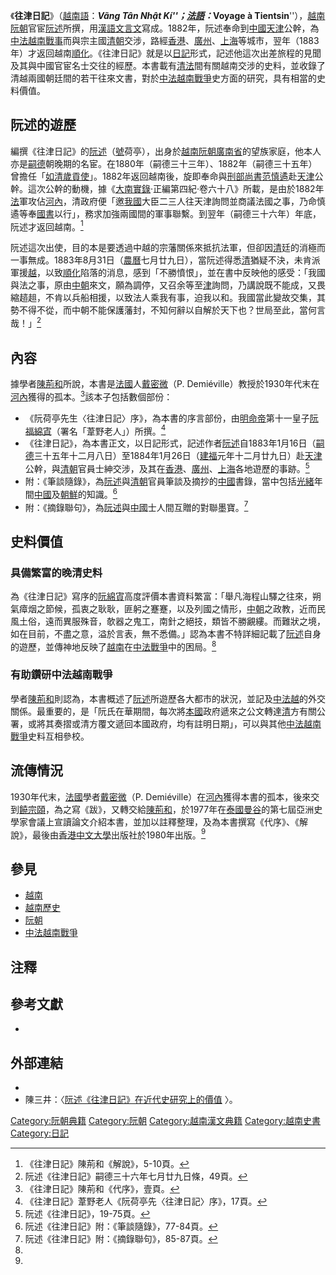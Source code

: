 《'''往津日記'''》（[[越南語|越南語]]：'''''Vãng Tân Nhật Kí'''''；[[法語|法語]]：'''''Voyage à Tientsin'''''），[[越南|越南]][[阮朝|阮朝]]官宦[[阮述|阮述]]所撰，用[[漢語|漢語]][[文言文|文言文]]寫成。1882年，阮述奉命到[[中國|中國]][[天津|天津]]公幹，為[[中法越南戰爭|中法越南戰事]]而與宗主國[[清朝|清朝]]交涉，路經[[香港|香港]]、[[廣州|廣州]]、[[上海|上海]]等城市，翌年（1883年）才返回越南[[順化|順化]]。《往津日記》就是以[[日記|日記]]形式，記述他這次出差旅程的見聞及其與中國官宦名士交往的經歷。本書載有[[清朝|清]][[法國|法]]間有關越南交涉的史料，並收錄了清越兩國朝廷間的若干往來文書，對於[[中法越南戰爭|中法越南戰爭]]史方面的研究，具有相當的史料價值。

==阮述的遊歷==
{{see|中法越南戰爭}}
編撰《往津日記》的[[阮述|阮述]]（[[號|號]]荷亭），出身於[[越南|越南]][[阮朝|阮朝]][[廣南省|廣南省]]的望族家庭，他本人亦是[[嗣德|嗣德]]朝晚期的名宦。在1880年（嗣德三十三年）、1882年（嗣德三十五年）曾擔任「[[如清歲貢使|如清歲貢使]]」。1882年返回越南後，旋即奉命與[[刑部尚書|刑部尚書]][[范慎遹|范慎遹]]赴[[天津|天津]]公幹。這次公幹的動機，據《[[大南實錄|大南實錄]]‧正編第四紀‧卷六十八》所載，是由於1882年[[法國|法]]軍攻佔[[河內|河內]]，清政府便「邀[[越南|我國]]大臣二三人往天津詢問並商議法國之事，乃命慎遹等奉[[國書|國書]]以行」，務求加強兩國間的軍事聯繫。到翌年（嗣德三十六年）年底，阮述才返回越南。<ref>《往津日記》陳荊和《解說》，5-10頁。</ref>

阮述這次出使，目的本是要透過中越的宗藩關係來抵抗法軍，但卻因[[清|清]]廷的消極而一事無成。1883年8月31日（[[農曆|農曆]]七月廿九日），當阮述得悉[[清|清]]猶疑不決，未肯派軍援[[越南|越]]，以致[[順化|順化]]陷落的消息，感到「不勝憤恨」，並在書中反映他的感受：「我國與法之事，原由[[清|中朝]]來文，願為調停，又召余等至[[天津|津]]詢問，乃講說既不能成，又畏縮趦趄，不肯以兵船相援，以致法人乘我有事，迫我以和。我國當此變故交集，其勢不得不從，而中朝不能保護藩封，不知何辭以自解於天下也？世局至此，當何言哉！」<ref>阮述《往津日記》嗣德三十六年七月廿九日條，49頁。</ref>

==內容==
據學者[[陳荊和|陳荊和]]所說，本書是[[法國|法國]]人[[戴密微|戴密微]]（P. Demiéville）教授於1930年代末在[[河內|河內]]獲得的孤本。<ref name="往津日記壹">《往津日記》陳荊和《代序》，壹頁。</ref>該本子包括數個部份：
*《阮荷亭先生〈往津日記〉序》，為本書的序言部份，由[[明命帝|明命帝]]第十一皇子[[阮福綿寊|阮福綿寊]]（署名「葦野老人」）所撰。<ref name="往津日記17">《往津日記》葦野老人《阮荷亭先〈往津日記〉序》，17頁。</ref>
*《往津日記》，為本書正文，以日記形式，記述作者[[阮述|阮述]]自1883年1月16日（[[嗣德|嗣德]]三十五年十二月八日）至1884年1月26日（[[建福_(阮朝)|建福]]元年十二月廿九日）赴[[天津|天津]]公幹，與[[清朝|清朝]]官員士紳交涉，及其在[[香港|香港]]、[[廣州|廣州]]、[[上海|上海]]各地遊歷的事跡。<ref>阮述《往津日記》，19-75頁。</ref>
*附：《筆談隨錄》，為[[阮述|阮述]]與[[清朝|清朝]]官員筆談及摘抄的[[中國|中國]]書錄，當中包括[[光緒|光緒]]年間[[中國|中國]]及[[朝鮮王朝|朝鮮]]的知識。<ref>阮述《往津日記》附：《筆談隨錄》，77-84頁。</ref>
*附：《摘錄聯句》，為[[阮述|阮述]]與[[中國|中國]]士人間互贈的對聯墨寶。<ref>阮述《往津日記》附：《摘錄聯句》，85-87頁。</ref>

==史料價值==
===具備繁富的晚清史料===
為《往津日記》寫序的[[阮福綿寊|阮綿寊]]高度評價本書資料繁富：「舉凡海程山驛之往來，朔氣瘴烟之節候，孤衷之耿耿，匪躬之蹇蹇，以及列國之情形，[[清|中朝]]之政教，近而民風土俗，遠而異服殊音，欹器之鬼工，南針之絕技，類皆不勝覶縷。而難狀之境，如在目前，不盡之意，溢於言表，無不悉備。」認為本書不特詳細記載了[[阮述|阮述]]自身的遊歷，並傳神地反映了[[越南|越南]]在[[中法戰爭|中法戰爭]]中的困局。<ref name="往津日記17" />

===有助鑽研中法越南戰爭===
學者[[陳荊和|陳荊和]]則認為，本書概述了[[阮述|阮述]]所遊歷各大都市的狀況，並記及[[中國|中]][[法國|法]][[越南|越]]的外交關係。最重要的，是「阮氏在華期間，每次將[[越南|本國]]政府遞來之公文轉達[[清|清]]方有關公署，或將其奏摺或清方覆文遞回本國政府，均有註明日期」，可以與其他[[中法越南戰爭|中法越南戰爭]]史料互相參校。

==流傳情況==
1930年代末，[[法國|法國]]學者[[戴密微|戴密微]]（P. Demiéville）在[[河內|河內]]獲得本書的孤本，後來交到[[饒宗頤|饒宗頤]]，為之寫《跋》，又轉交給[[陳荊和|陳荊和]]，於1977年在[[泰國|泰國]][[曼谷|曼谷]]的第七屆亞洲史學家會議上宣讀論文介紹本書，並加以註釋整理，及為本書撰寫《代序》、《解說》，最後由[[香港|香港]][[中文大學|中文大學]]出版社於1980年出版。<ref name="往津日記壹" />

==參見==
*[[越南|越南]]
*[[越南歷史|越南歷史]]
*[[阮朝|阮朝]]
*[[中法越南戰爭|中法越南戰爭]]

==注釋==
{{reflist|2}}
==參考文獻==
{{refbegin}}
*{{zh}}{{cite book|title=《往津日記》|author=[[阮述|阮述]]|others=[[陳荊和|陳荊和]]編註|location=[[香港|香港]]|publisher=[[中文大學|中文大學]]出版社（1980）ISBN 962-201-215-9}}
{{refend}}

==外部連結==
*{{zh}}{{cite web|url=http://www.chineseupress.com/asp/c_Book_card.asp?BookID=1220&Lang=C|title=中文大學出版社──阮述《往津日記》|deadurl=yes|archiveurl=https://web.archive.org/web/20041214002104/http://www.chineseupress.com/asp/c_Book_card.asp?BookID=1220&Lang=C|archivedate=2004-12-14}}
*陳三井：〈[http://www.his.ntnu.edu.tw/publish/publish_pub.php?Pub_Sn=37 阮述《往津日記》在近代史研究上的價值] {{Wayback|url=http://www.his.ntnu.edu.tw/publish/publish_pub.php?Pub_Sn=37 |date=20190605172739 }}〉。
{{天津近代历史文化专题}}
[[Category:阮朝典籍|Category:阮朝典籍]]
[[Category:阮朝|Category:阮朝]]
[[Category:越南漢文典籍|Category:越南漢文典籍]]
[[Category:越南史書|Category:越南史書]]
[[Category:日記|Category:日記]]